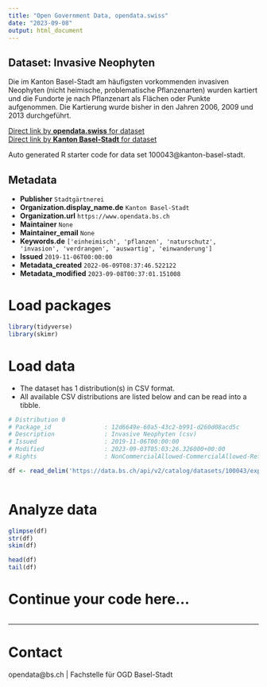 ```yaml
---
title: "Open Government Data, opendata.swiss"
date: "2023-09-08"
output: html_document
---
```


## Dataset: Invasive Neophyten

Die im Kanton Basel-Stadt am häufigsten vorkommenden invasiven Neophyten (nicht heimische, problematische Pflanzenarten) wurden kartiert und die Fundorte je nach Pflanzenart als Flächen oder Punkte aufgenommen. Die Kartierung wurde bisher in den Jahren 2006, 2009 und 2013 durchgeführt.

[Direct link by **opendata.swiss** for dataset](https://opendata.swiss/de/dataset/invasive-neophyten)<br>
[Direct link by **Kanton Basel-Stadt** for dataset](https://data.bs.ch/explore/dataset/100043/)

Auto generated R starter code for data set 100043@kanton-basel-stadt.

## Metadata

- **Publisher** `Stadtgärtnerei`
- **Organization.display_name.de** `Kanton Basel-Stadt`
- **Organization.url** `https://www.opendata.bs.ch`
- **Maintainer** `None`
- **Maintainer_email** `None`
- **Keywords.de** `['einheimisch', 'pflanzen', 'naturschutz', 'invasion', 'verdrangen', 'auswartig', 'einwanderung']`
- **Issued** `2019-11-06T00:00:00`
- **Metadata_created** `2022-06-09T08:37:46.522122`
- **Metadata_modified** `2023-09-08T00:37:01.151008`


# Load packages

```r

library(tidyverse)
library(skimr)

```

# Load data

-   The dataset has 1 distribution(s) in CSV format.
-   All available CSV distributions are listed below and can be read into a tibble.

```r

# Distribution 0
# Package_id               : 12d6649e-60a5-43c2-b991-d260d08acd5c
# Description              : Invasive Neophyten (csv)
# Issued                   : 2019-11-06T00:00:00
# Modified                 : 2023-09-03T05:03:26.326000+00:00
# Rights                   : NonCommercialAllowed-CommercialAllowed-ReferenceRequired

df <- read_delim('https://data.bs.ch/api/v2/catalog/datasets/100043/exports/csv')



```

# Analyze data

```r

glimpse(df)
str(df)
skim(df)

head(df)
tail(df)

```

# Continue your code here...

```r

```

------------------------------------------------------------------------

# Contact

opendata@bs.ch | Fachstelle für OGD Basel-Stadt
